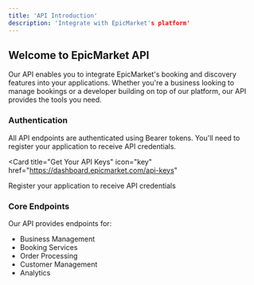 ```yaml
---
title: 'API Introduction'
description: 'Integrate with EpicMarket's platform'
---
```


## Welcome to EpicMarket API

Our API enables you to integrate EpicMarket's booking and discovery features into your applications. Whether you're a business looking to manage bookings or a developer building on top of our platform, our API provides the tools you need.

### Authentication

All API endpoints are authenticated using Bearer tokens. You'll need to register your application to receive API credentials.

<Card
  title="Get Your API Keys"
  icon="key"
  href="https://dashboard.epicmarket.com/api-keys"
>
  Register your application to receive API credentials
</Card>

### Core Endpoints

Our API provides endpoints for:

- Business Management
- Booking Services
- Order Processing
- Customer Management
- Analytics
